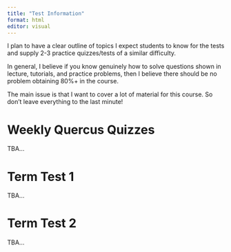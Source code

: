 ```yaml
---
title: "Test Information"
format: html
editor: visual
---
```


I plan to have a clear outline of topics I expect students to know for the tests and supply 2-3 practice quizzes/tests of a similar difficulty.

In general, I believe if you know genuinely how to solve questions shown in lecture, tutorials, and practice problems, then I believe there should be no problem obtaining 80%+ in the course.

The main issue is that I want to cover a lot of material for this course. So don't leave everything to the last minute!

# Weekly Quercus Quizzes

TBA...

# Term Test 1

TBA...

# Term Test 2

TBA...
